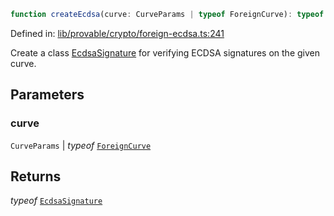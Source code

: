 ```ts
function createEcdsa(curve: CurveParams | typeof ForeignCurve): typeof EcdsaSignature;
```

Defined in: [lib/provable/crypto/foreign-ecdsa.ts:241](https://github.com/o1-labs/o1js/blob/fca908c243ee8e908efacaf73a882d48759e675a/src/lib/provable/crypto/foreign-ecdsa.ts#L241)

Create a class [EcdsaSignature](../classes/EcdsaSignature.mdx) for verifying ECDSA signatures on the given curve.

## Parameters

### curve

`CurveParams` | *typeof* [`ForeignCurve`](../classes/ForeignCurve.mdx)

## Returns

*typeof* [`EcdsaSignature`](../classes/EcdsaSignature.mdx)
